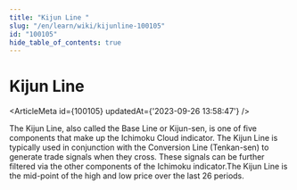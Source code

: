 ```yaml
---
title: "Kijun Line "
slug: "/en/learn/wiki/kijunline-100105"
id: "100105"
hide_table_of_contents: true
---
```



# Kijun Line 

<ArticleMeta id={100105} updatedAt={'2023-09-26 13:58:47'} />
<div className='border-solid border-b border-t-0 my-4 border-[var(--ifm-color-gray-300)]' />

The Kijun Line, also called the Base Line or Kijun-sen, is one of five components that make up the Ichimoku Cloud indicator. The Kijun Line is typically used in conjunction with the Conversion Line (Tenkan-sen) to generate trade signals when they cross. These signals can be further filtered via the other components of the Ichimoku indicator.The Kijun Line is the mid-point of the high and low price over the last 26 periods.
